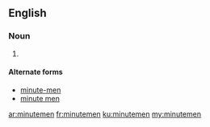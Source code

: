 {{also|minutemen|minute-men|minute men}}
==English==
===Noun===
{{head|en|plural}}
# {{plural of|minuteman|lang=en}}
====Alternate forms====
* [[minute-men]]
* [[minute men]]

[[ar:minutemen]]
[[fr:minutemen]]
[[ku:minutemen]]
[[my:minutemen]]